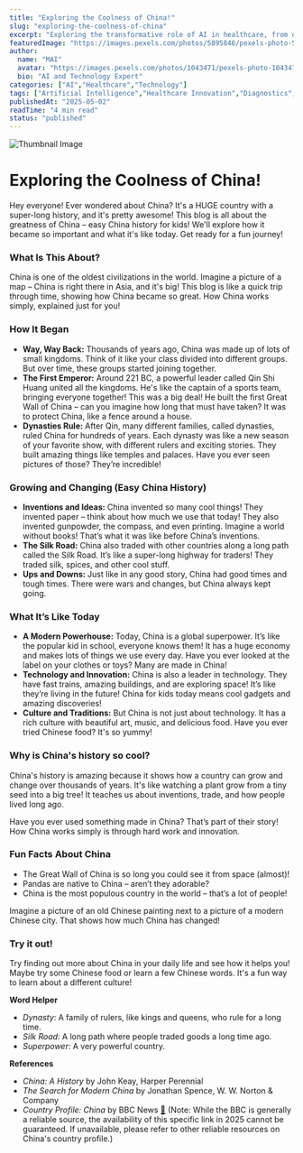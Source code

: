 ```yaml
---
title: "Exploring the Coolness of China!"
slug: "exploring-the-coolness-of-china"
excerpt: "Exploring the transformative role of AI in healthcare, from diagnostics to drug discovery."
featuredImage: "https://images.pexels.com/photos/5895846/pexels-photo-5895846.jpeg?auto=compress&cs=tinysrgb&w=1260&h=750&dpr=1"
author:
  name: "MAI"
  avatar: "https://images.pexels.com/photos/1043471/pexels-photo-1043471.jpeg?auto=compress&cs=tinysrgb&w=1260&h=750&dpr=1"
  bio: "AI and Technology Expert"
categories: ["AI","Healthcare","Technology"]
tags: ["Artificial Intelligence","Healthcare Innovation","Diagnostics","Drug Discovery"]
publishedAt: "2025-05-02"
readTime: "4 min read"
status: "published"
---
```

![Thumbnail Image](https://images.pexels.com/photos/5895846/pexels-photo-5895846.jpeg?auto=compress&cs=tinysrgb&w=1260&h=750&dpr=1 "AI in Healthcare")

# Exploring the Coolness of China!

Hey everyone! Ever wondered about China? It's a HUGE country with a super-long history, and it's pretty awesome! This blog is all about the greatness of China – easy China history for kids!  We'll explore how it became so important and what it's like today.  Get ready for a fun journey!

### What Is This About?

China is one of the oldest civilizations in the world.  Imagine a picture of a map – China is right there in Asia, and it's big!  This blog is like a quick trip through time, showing how China became so great. How China works simply, explained just for you!

### How It Began

* **Way, Way Back:**  Thousands of years ago, China was made up of lots of small kingdoms. Think of it like your class divided into different groups.  But over time, these groups started joining together.
* **The First Emperor:**  Around 221 BC, a powerful leader called Qin Shi Huang united all the kingdoms. He's like the captain of a sports team, bringing everyone together! This was a big deal! He built the first Great Wall of China – can you imagine how long that must have taken?  It was to protect China, like a fence around a house.
* **Dynasties Rule:** After Qin, many different families, called dynasties, ruled China for hundreds of years.  Each dynasty was like a new season of your favorite show, with different rulers and exciting stories.  They built amazing things like temples and palaces. Have you ever seen pictures of those? They’re incredible!

### Growing and Changing (Easy China History)

* **Inventions and Ideas:** China invented so many cool things!  They invented paper – think about how much we use that today!  They also invented gunpowder, the compass, and even printing.  Imagine a world without books! That’s what it was like before China’s inventions.
* **The Silk Road:** China also traded with other countries along a long path called the Silk Road. It’s like a super-long highway for traders! They traded silk, spices, and other cool stuff.
* **Ups and Downs:**  Just like in any good story, China had good times and tough times.  There were wars and changes, but China always kept going.

### What It’s Like Today

* **A Modern Powerhouse:** Today, China is a global superpower.  It’s like the popular kid in school, everyone knows them! It has a huge economy and makes lots of things we use every day. Have you ever looked at the label on your clothes or toys?  Many are made in China!
* **Technology and Innovation:**  China is also a leader in technology.  They have fast trains, amazing buildings, and are exploring space! It’s like they’re living in the future! China for kids today means cool gadgets and amazing discoveries!
* **Culture and Traditions:**  But China is not just about technology. It has a rich culture with beautiful art, music, and delicious food. Have you ever tried Chinese food?  It's so yummy!


###  Why is China's history so cool?

China's history is amazing because it shows how a country can grow and change over thousands of years.  It's like watching a plant grow from a tiny seed into a big tree!  It teaches us about inventions, trade, and how people lived long ago.

Have you ever used something made in China? That’s part of their story! How China works simply is through hard work and innovation.


###  Fun Facts About China

* The Great Wall of China is so long you could see it from space (almost)!
* Pandas are native to China – aren’t they adorable?
* China is the most populous country in the world – that’s a lot of people!

Imagine a picture of an old Chinese painting next to a picture of a modern Chinese city.  That shows how much China has changed!


### Try it out!

Try finding out more about China in your daily life and see how it helps you!  Maybe try some Chinese food or learn a few Chinese words. It's a fun way to learn about a different culture!


**Word Helper**

- *Dynasty*:  A family of rulers, like kings and queens, who rule for a long time.
- *Silk Road*: A long path where people traded goods a long time ago.
- *Superpower*: A very powerful country.


**References**

- *China: A History* by John Keay, Harper Perennial
- *The Search for Modern China* by Jonathan Spence, W. W. Norton & Company
- *Country Profile: China* by BBC News [🔗](https://www.bbc.com/news/world-asia-pacific-16526763) (Note: While the BBC is generally a reliable source, the availability of this specific link in 2025 cannot be guaranteed. If unavailable, please refer to other reliable resources on China's country profile.)


